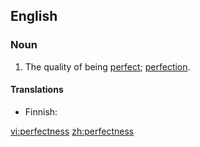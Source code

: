==English==

===Noun===
{{en-noun|-}}

# The quality of being [[perfect]]; [[perfection]].

====Translations====
{{trans-top|quality of being perfect}}
* Finnish: {{t-|fi|täydellisyys}}
{{trans-mid}}
{{trans-bottom}}

[[vi:perfectness]]
[[zh:perfectness]]